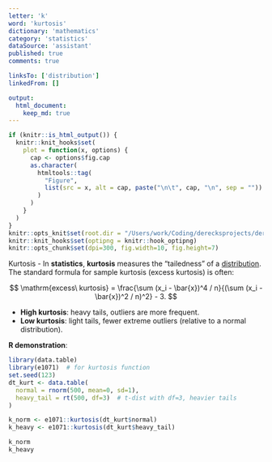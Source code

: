 ```yaml
---
letter: 'k'
word: 'kurtosis'
dictionary: 'mathematics'
category: 'statistics'
dataSource: 'assistant'
published: true
comments: true

linksTo: ['distribution']
linkedFrom: []

output:
  html_document:
    keep_md: true
---
```


```r
if (knitr::is_html_output()) {
  knitr::knit_hooks$set(
    plot = function(x, options) {
      cap <- options$fig.cap
      as.character(
        htmltools::tag(
          "Figure",
          list(src = x, alt = cap, paste("\n\t", cap, "\n", sep = ""))
        )
      )
    }
  )
}
knitr::opts_knit$set(root.dir = "/Users/work/Coding/derecksprojects/derecksnotes.com-playground/derecksnotes.com/client/src/app/dictionaries/mathematics/definitions")
knitr::knit_hooks$set(optipng = knitr::hook_optipng)
knitr::opts_chunk$set(dpi=300, fig.width=10, fig.height=7)
```

<a id="kurtosis">Kurtosis</a> - In **statistics**, **kurtosis** measures the “tailedness” of a [distribution](#distribution). The standard formula for sample kurtosis (excess kurtosis) is often:

$$
\mathrm{excess\ kurtosis} = \frac{\sum (x_i - \bar{x})^4 / n}{(\sum (x_i - \bar{x})^2 / n)^2} - 3.
$$

- **High kurtosis**: heavy tails, outliers are more frequent.
- **Low kurtosis**: light tails, fewer extreme outliers (relative to a normal distribution).

**R demonstration**:

```r
library(data.table)
library(e1071)  # for kurtosis function
set.seed(123)
dt_kurt <- data.table(
  normal = rnorm(500, mean=0, sd=1),
  heavy_tail = rt(500, df=3)  # t-dist with df=3, heavier tails
)

k_norm <- e1071::kurtosis(dt_kurt$normal)
k_heavy <- e1071::kurtosis(dt_kurt$heavy_tail)

k_norm
k_heavy
```
